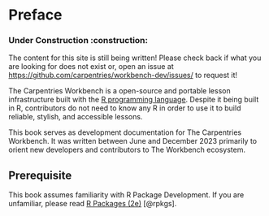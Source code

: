 # Preface {.unnumbered}


:::{.callout-warning}

### Under Construction :construction:

The content for this site is still being written! Please check back if what you
are looking for does not exist or, open an issue at
<https://github.com/carpentries/workbench-dev/issues/> to request it!

:::


The Carpentries Workbench is a open-source and portable lesson infrastructure
built with the [R programming language](https://r-project.org). Despite it
being built in R, contributors do not need to know any R in order to use it to
build reliable, stylish, and accessible lessons.

This book serves as development documentation for The Carpentries Workbench.
It was written between June and December 2023 primarily to orient new developers
and contributors to The Workbench ecosystem. 

:::{.callout-note}

## Prerequisite

This book assumes familiarity with R Package Development. If you are unfamiliar,
please read [R Packages (2e)](https://r-pkgs.org/) [@rpkgs].

:::

